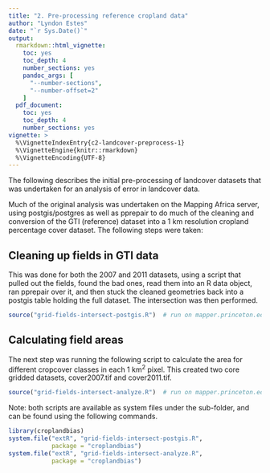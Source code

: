 ```yaml
---
title: "2. Pre-processing reference cropland data"
author: "Lyndon Estes"
date: "`r Sys.Date()`"
output: 
  rmarkdown::html_vignette:
    toc: yes
    toc_depth: 4
    number_sections: yes
    pandoc_args: [
      "--number-sections",
      "--number-offset=2"
    ]
  pdf_document:
    toc: yes
    toc_depth: 4
    number_sections: yes
vignette: >
  %\VignetteIndexEntry{c2-landcover-preprocess-1}
  %\VignetteEngine{knitr::rmarkdown}
  %\VignetteEncoding{UTF-8}
---
```


\setcounter{section}{2}
<!--# Pre-processing reference cropland data layer-->
The following describes the initial pre-processing of landcover datasets that was undertaken for an analysis of error in landcover data. 

Much of the original analysis was undertaken on the Mapping Africa server, using postgis/postgres as well as pprepair to do much of the cleaning and conversion of the GTI (reference) dataset into a 1 km resolution cropland percentage cover dataset. The following steps were taken: 

## Cleaning up fields in GTI data
This was done for both the 2007 and 2011 datasets, using a script that pulled out the fields, found the bad ones, read them into an R data object, ran pprepair over it, and then stuck the cleaned geometries back into a postgis table holding the full dataset. The intersection was then performed. 

```r
source("grid-fields-intersect-postgis.R")  # run on mapper.princeton.edu
```

## Calculating field areas 

The next step was running the following script to calculate the area for different cropcover classes in each 1 km^2^ pixel.  This created two core gridded datasets, cover2007.tif and cover2011.tif. 

```r
source("grid-fields-intersect-analyze.R")  # run on mapper.princeton.edu
```

Note: both scripts are available as system files under the sub-folder, and can be found using the following commands. 
```r
library(croplandbias)
system.file("extR", "grid-fields-intersect-postgis.R", 
            package = "croplandbias")
system.file("extR", "grid-fields-intersect-analyze.R", 
            package = "croplandbias")
```





